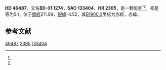 {{Starbox begin
| name = HD 46487
}}
{{Starbox observe
| epoch = [[J2000.0|J2000.0]]
| constell = {{星座名待查}}<ref name=SIMBAD>{{cite web
 | url=http://simbad.u-strasbg.fr/simbad/sim-id?Ident=HR+2395
 | title =Pulsating variable Star
 | publisher=Centre de Données astronomiques de Strasbourg
 | work=SIMBAD
 | accessdate=2012-07-13}}</ref><ref name=DATA>{{cite web
 | url=http://vizier.u-strasbg.fr/viz-bin/VizieR-5?-out.add=.&-source=5050&-corr=PK=HR&-out.max=9999&HR=2395
 | title=VizieR Detailed Page
 | accessdate=2012-07-13
 | archive-date=2016-03-05
 | archive-url=https://web.archive.org/web/20160305002414/http://vizier.u-strasbg.fr/viz-bin/VizieR-5?-out.add=.&-source=5050&-corr=PK=HR&-out.max=9999&HR=2395
 | dead-url=no
 }}</ref>
| 星官 = 
| ra = {{RA|6|33|37.9}}<ref name=SIMBAD /><ref name=DATA />
| dec = {{DEC|-1|13|13}}<ref name=SIMBAD /><ref name=DATA />
| appmag_v = 5.1<ref name=SIMBAD /><ref name=DATA />
}}
{{Starbox character
| class = B5Vn<ref name=SIMBAD /><ref name=DATA />
| b-v = -0.14<ref name=SIMBAD /><ref name=DATA />
| u-b = -0.56<ref name=SIMBAD /><ref name=DATA />
| r-i = <ref name=SIMBAD /><ref name=DATA />
| variable = 
}}
{{Starbox astrometry
| radial_v = -0.56
| prop_mo_ra = 25
| parallax = 
| p_error = 
}}
{{Starbox catalog
| names =BD-01 1274，[[SAO星表|SAO]] 133404，[[HD星表|HD]] 46487，[[HR星表|HR]] 2395}}
{{Starbox reference |Simbad=HR+2395}}
{{Starbox end}}

'''HD 46487'''，又名'''BD-01 1274'''，'''SAO 133404'''、'''HR 2395'''，是一颗恒星<ref name=SIMBAD /><ref name=DATA />，视星等为5.1，位于[[銀道座標系|銀經]]211.99，[[銀道座標系|銀緯]]-4.52，其[[B1900.0|B1900.0]]坐标为赤經{{RA|6|28|33.3}}，赤緯{{DEC|-1|-4.52|40}}。

== 参考文献 ==
{{reflist}}

{{star-stub}}

[[Category:HD和HDE天體|46487]]
[[Category:HR天體|2395]]
[[Category:SAO天體|133404]]